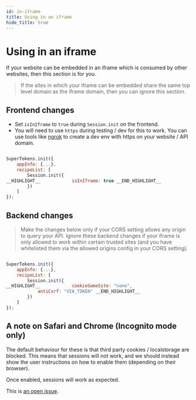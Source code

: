 ```yaml
---
id: in-iframe
title: Using in an iframe
hide_title: true
---
```


<!-- COPY DOCS -->
<!-- ./session/common-customizations/sessions/in-iframe.md -->

# Using in an iframe

If your website can be embedded in an iframe which is consumed by other websites, then this section is for you. 

> If the sites in which your iframe can be embedded share the same top level domain as the iframe domain, then you can ignore this section.

## Frontend changes

- Set `isInIframe` to `true` during `Session.init` on the frontend.
- You will need to use `https` during testing / dev for this to work. You can use tools like [ngrok](https://ngrok.com/) to create a dev env with https on your website / API domain. 

<!--DOCUSAURUS_CODE_TABS-->
<!--ReactJS-->
```js

SuperTokens.init({
    appInfo: {...},
    recipeList: [
        Session.init({
__HIGHLIGHT__            isInIframe: true __END_HIGHLIGHT__
        })
    ]
});

```
<!--END_DOCUSAURUS_CODE_TABS-->

## Backend changes

> Make the changes below only if your CORS setting allows any origin to query your API. Ignore these backend changes if your iframe is only allowed to work within certain trusted sites (and you have whitelisted them via the allowed origins config in your CORS setting).

<!--DOCUSAURUS_CODE_TABS-->
<!--NodeJS-->
```js

SuperTokens.init({
    appInfo: {...},
    recipeList: [
        Session.init({
__HIGHLIGHT__            cookieSameSite: "none",
            antiCsrf: "VIA_TOKEN" __END_HIGHLIGHT__
        })
    ]
});

```
<!--END_DOCUSAURUS_CODE_TABS-->

## A note on Safari and Chrome (Incognito mode only)

The default behaviour for these is that third party cookies / localstorage are blocked. This means that sessions will not work, and we should instead show the user instructions on how to enable them (depending on their browser).

Once enabled, sessions will work as expected.

This is [an open issue](https://github.com/supertokens/supertokens-core/issues/242).
